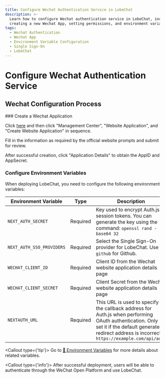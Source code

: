 ```yaml
---
title: Configure Wechat Authentication Service in LobeChat
description: >-
  Learn how to configure Wechat authentication service in LobeChat, including
  creating a new Wechat App, setting permissions, and environment variables.
tags:
  - Wechat Authentication
  - Wechat App
  - Environment Variable Configuration
  - Single Sign-On
  - LobeChat
---
```


# Configure Wechat Authentication Service

## Wechat Configuration Process

<Steps>
  ### Create a Wechat Application

Click [here](https://open.weixin.qq.com/cgi-bin/index) and then click "Management Center", "Website Application", and "Create Website Application" in sequence.

Fill in the information as required by the official website prompts and submit for review.

After successful creation, click "Application Details" to obtain the AppID and AppSecret.

### Configure Environment Variables

When deploying LobeChat, you need to configure the following environment variables:

| Environment Variable | Type | Description |
| --- | --- | --- |
| `NEXT_AUTH_SECRET` | Required | Key used to encrypt Auth.js session tokens. You can generate the key using the command: `openssl rand -base64 32` |
| `NEXT_AUTH_SSO_PROVIDERS` | Required | Select the Single Sign-On provider for LobeChat. Use `github` for Github. |
| `WECHAT_CLIENT_ID` | Required | Client ID from the Wechat website application details page |
| `WECHAT_CLIENT_SECRET` | Required | Client Secret from the Wechat website application details page |
| `NEXTAUTH_URL` | Required | This URL is used to specify the callback address for Auth.js when performing OAuth authentication. Only set it if the default generated redirect address is incorrect. `https://example.com/api/auth` |

  <Callout type={'tip'}>
    Go to [📘 Environment Variables](/en/docs/self-hosting/environment-variables/auth#wechat) for more details about related variables.

</Callout>
</Steps>

<Callout type={'info'}>
  After successful deployment, users will be able to authenticate through the WeChat Open Platform
  and use LobeChat.
</Callout>
